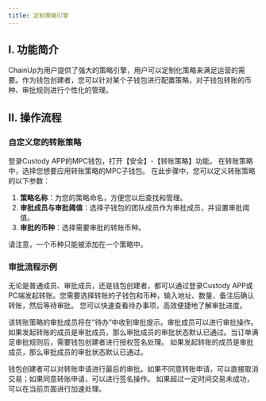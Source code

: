 ```yaml
---
title: 定制策略引擎
---
```


## I. 功能简介

ChainUp为用户提供了强大的策略引擎，用户可以定制化策略来满足运营的需要。作为钱包创建者，您可以针对某个子钱包进行配置策略，对子钱包转账的币种、审批规则进行个性化的管理。

## II. 操作流程

### 自定义您的转账策略

<Steps>
<Step title="登录并打开转账策略">
    登录Custody APP的MPC钱包，打开【安全】-【转账策略】功能。
</Step>
<Step title="选择适用策略的MPC子钱包">
   在转账策略中，选择您想要应用转账策略的MPC子钱包。
</Step>
<Step title="添加并配置转账策略">
在此步骤中，您可以定义转账策略的以下参数：

1. **策略名称**：为您的策略命名，方便您以后查找和管理。
2. **审批成员与审批阈值**：选择子钱包的团队成员作为审批成员，并设置审批阈值。
3. **审批的币种**：选择需要审批的转账币种。

<Tip>
请注意，一个币种只能被添加在一个策略中。
</Tip>

</Step>

</Steps>

### 审批流程示例

<Steps>
<Step title="发起转账">
无论是普通成员、审批成员，还是钱包创建者，都可以通过登录Custody APP或PC端发起转账。您需要选择转账的子钱包和币种，输入地址、数量、备注后确认转账，然后等待审批。

<Tip>
您可以快速查看待办事项，高效便捷地了解审批进度。
</Tip>
</Step>
<Step title="审批成员进行审批">

该转账策略的审批成员将在“待办”中收到审批提示。审批成员可以进行审批操作。如果发起转账的成员是审批成员，那么审批成员的审批状态默认已通过。当订单满足审批规则后，需要钱包创建者进行授权签名处理。
<Tip>
如果发起转账的成员是审批成员，那么审批成员的审批状态默认已通过。
</Tip>

</Step>

<Step title="钱包创建者进行签名">
钱包创建者可以对转账申请进行最后的审批。如果不同意转账申请，可以直接取消交易；如果同意转账申请，可以进行签名操作。

<Tip>
如果超过一定时间交易未成功，可以在当前页面进行加速处理。
</Tip>

</Step>

</Steps>

